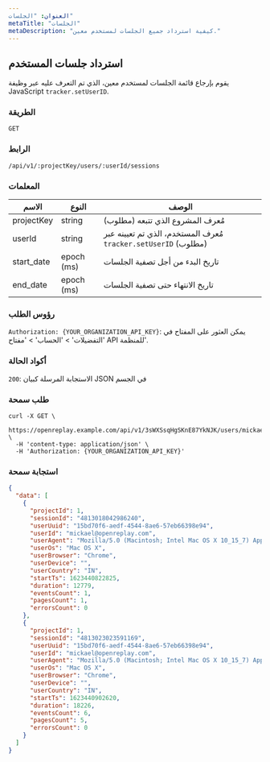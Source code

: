 ```yaml
---
العنوان: "الجلسات"
metaTitle: "الجلسات"
metaDescription: "كيفية استرداد جميع الجلسات لمستخدم معين."
---
```


## استرداد جلسات المستخدم

يقوم بإرجاع قائمة الجلسات لمستخدم معين، الذي تم التعرف عليه عبر وظيفة JavaScript `tracker.setUserID`.

### الطريقة
`GET`

### الرابط
`/api/v1/:projectKey/users/:userId/sessions`

### المعلمات

| الاسم | النوع | الوصف |
|----------|-------------|-------------|
| projectKey | string | مُعرف المشروع الذي تتبعه (مطلوب) |
| userId | string | مُعرف المستخدم، الذي تم تعيينه عبر `tracker.setUserID` (مطلوب) |
| start_date | epoch (ms) | تاريخ البدء من أجل تصفية الجلسات |
| end_date | epoch (ms) | تاريخ الانتهاء حتى تصفية الجلسات |

### رؤوس الطلب

`Authorization: {YOUR_ORGANIZATION_API_KEY}`: يمكن العثور على المفتاح في 'التفضيلات' > 'الحساب' > 'مفتاح API للمنظمة'.

### أكواد الحالة

`200`: الاستجابة المرسلة كبيان JSON في الجسم

### طلب سمحة


```shell
curl -X GET \
  https://openreplay.example.com/api/v1/3sWXSsqHgSKnE87YkNJK/users/mickael@openreplay.com/sessions \
  -H 'content-type: application/json' \
  -H 'Authorization: {YOUR_ORGANIZATION_API_KEY}'
```


### استجابة سمحة


```json
{
  "data": [
    {
      "projectId": 1,
      "sessionId": "4813018042986240",
      "userUuid": "15bd70f6-aedf-4544-8ae6-57eb66398e94",
      "userId": "mickael@openreplay.com",
      "userAgent": "Mozilla/5.0 (Macintosh; Intel Mac OS X 10_15_7) AppleWebKit/537.36 (KHTML, like Gecko) Chrome/91.0.4472.77 Safari/537.36",
      "userOs": "Mac OS X",
      "userBrowser": "Chrome",
      "userDevice": "",
      "userCountry": "IN",
      "startTs": 1623440822825,
      "duration": 12779,
      "eventsCount": 1,
      "pagesCount": 1,
      "errorsCount": 0
    },
    {
      "projectId": 1,
      "sessionId": "4813023023591169",
      "userUuid": "15bd70f6-aedf-4544-8ae6-57eb66398e94",
      "userId": "mickael@openreplay.com",
      "userAgent": "Mozilla/5.0 (Macintosh; Intel Mac OS X 10_15_7) AppleWebKit/537.36 (KHTML, like Gecko) Chrome/91.0.4472.77 Safari/537.36",
      "userOs": "Mac OS X",
      "userBrowser": "Chrome",
      "userDevice": "",
      "userCountry": "IN",
      "startTs": 1623440902620,
      "duration": 18226,
      "eventsCount": 6,
      "pagesCount": 5,
      "errorsCount": 0
    }
  ]
}
```

